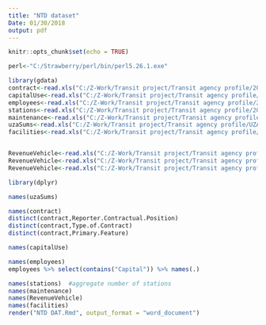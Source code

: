 ```yaml
---
title: "NTD dataset"
Date: 01/30/2018
output: pdf
---
```


```r
knitr::opts_chunk$set(echo = TRUE)

perl<-"C:/Strawberry/perl/bin/perl5.26.1.exe"

library(gdata)
contract<-read.xls("C:/Z-Work/Transit project/Transit agency profile/2016 Contractual Relations_0.xlsx",sheet = 1,perl = perl)
capitalUse<-read.xls("C:/Z-Work/Transit project/Transit agency profile/2016 Capital Use_0 .xlsx",sheet = 1,perl = perl)
employees<-read.xls("C:/Z-Work/Transit project/Transit agency profile/2016 Transit Agency Employees.xlsx",sheet = 1,perl = perl)
stations<-read.xls("C:/Z-Work/Transit project/Transit agency profile/2016 Transit Stations.xlsx",sheet = 1,perl = perl)
maintenance<-read.xls("C:/Z-Work/Transit project/Transit agency profile/2016 Vehicle Maintenance.xlsx",sheet = 1,perl = perl)
uzaSums<-read.xls("C:/Z-Work/Transit project/Transit agency profile/UZA Sums.xlsx",sheet = 1,perl = perl)
facilities<-read.xls("C:/Z-Work/Transit project/Transit agency profile/Transit Facilities.xlsx",sheet = 1,perl = perl)


RevenueVehicle<-read.xls("C:/Z-Work/Transit project/Transit agency profile/Revenue Vehicle Inventory_0.xlsx",sheet = 1,perl = perl)
RevenueVehicle<-read.xls("C:/Z-Work/Transit project/Transit agency profile/Revenue Vehicle Inventory_0.xlsx",sheet = 1,perl = perl)
RevenueVehicle<-read.xls("C:/Z-Work/Transit project/Transit agency profile/Revenue Vehicle Inventory_0.xlsx",sheet = 1,perl = perl)

library(dplyr)

```
```r

names(uzaSums)
```

```r
names(contract)
distinct(contract,Reporter.Contractual.Position)
distinct(contract,Type.of.Contract)
distinct(contract,Primary.Feature)


```

```r
names(capitalUse)

```

```r
names(employees)
employees %>% select(contains("Capital")) %>% names(.)

```
```r
names(stations)  #aggregate number of stations 
names(maintenance)
names(RevenueVehicle)
names(facilities)
render("NTD DAT.Rmd", output_format = "word_document")
```

